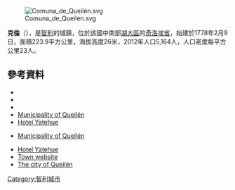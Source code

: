 [[Image:Comuna_de_Queilén.svg|right]]

{{Coord|42|37|19|S|73|46|27|W|display=title}}

'''克倫'''（{{lang-es|Queilén}}），是[[智利|智利]]的城鎮，位於該國中南部[[湖大區|湖大區]]的[[奇洛埃省|奇洛埃省]]，始建於1778年2月9日，面積223.9平方公里，海拔高度26米，2012年人口5,164人，人口密度每平方公里23人。

==參考資料==
*{{Cite web |url = http://www.munqueilen.cl |title = Asociación Chilena de Municipalidades |accessdate = 27 January 2011 |language = es |deadurl = yes |archiveurl = https://web.archive.org/web/20110707011819/http://www.munqueilen.cl/ |archivedate = 2011年7月7日 }}
*{{Cite web |url = http://www.munqueilen.cl |title = Municipality of Queilén |accessdate = 27 January 2011 |language = es |deadurl = yes |archiveurl = https://web.archive.org/web/20110707011819/http://www.munqueilen.cl/ |archivedate = 2011年7月7日 }}
*{{Cite web |url= http://www.ine.cl/canales/chile_estadistico/censos_poblacion_vivienda/censo_pobl_vivi.php |title= National Statistics Institute |accessdate= 27 January 2010 |language= es |archive-date= 2019-01-06 |archive-url= https://web.archive.org/web/20190106234357/http://www.ine.cl/404.html?aspxerrorpath=%2Fcanales%2Fchile_estadistico%2Fcensos_poblacion_vivienda%2Fcenso_pobl_vivi.php |dead-url= no }}
*[https://web.archive.org/web/20110707011819/http://www.munqueilen.cl/ Municipality of Queilén]
*[https://web.archive.org/web/20190510064735/http://yatehue.cl/ Hotel Yatehue]
* {{es icon}} [https://web.archive.org/web/20110707011819/http://www.munqueilen.cl/ Municipality of Queilén]
*[https://web.archive.org/web/20190510064735/http://yatehue.cl/ Hotel Yatehue]
*[https://web.archive.org/web/20081204192802/http://www.subdere.gov.cl/1510/propertyvalue-24998.html Town website]
*[https://web.archive.org/web/20090414082653/http://www.viajes-a.net/ciudad/Queilen-8446.htm The city of Queilén]

{{Chile-geo-stub}}
[[Category:智利城市|Category:智利城市]]